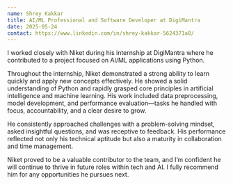 ```yaml
---
name: Shrey Kakkar
title: AI/ML Professional and Software Developer at DigiMantra
date: 2025-05-24
contact: https://www.linkedin.com/in/shrey-kakkar-5624371a8/
---
```


I worked closely with Niket during his internship at DigiMantra where he contributed to a project focused on AI/ML applications using Python.

Throughout the internship, Niket demonstrated a strong ability to learn quickly and apply new concepts effectively. He showed a solid understanding of Python and rapidly grasped core principles in artificial intelligence and machine learning. His work included data preprocessing, model development, and performance evaluation—tasks he handled with focus, accountability, and a clear desire to grow.

He consistently approached challenges with a problem-solving mindset, asked insightful questions, and was receptive to feedback. His performance reflected not only his technical aptitude but also a maturity in collaboration and time management.

Niket proved to be a valuable contributor to the team, and I’m confident he will continue to thrive in future roles within tech and AI. I fully recommend him for any opportunities he pursues next.